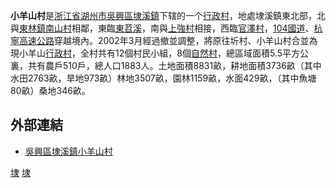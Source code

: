 {{unreferenced|time=2018-11-13T00:46:46+00:00}}
'''小羊山村'''是[[浙江省|浙江省]][[湖州市|湖州市]][[吳興區|吳興區]][[埭溪鎮|埭溪鎮]]下辖的一个[[行政村|行政村]]，地處埭溪鎮東北部，北與[[東林鎮|東林鎮]][[南山村|南山村]]相鄰，東臨[[東苕溪|東苕溪]]，南與[[上強村|上強村]]相接，西臨[[官澤村|官澤村]]，[[104國道|104國道]]、[[杭寧高速公路|杭寧高速公路]]穿越境內。2002年3月經過撤並調整，將原往圻村、小羊山村合並為現小羊山[[行政村|行政村]]，全村共有12個村民小組，8個[[自然村|自然村]]，總區域面積5.5平方公裏，共有農戶510戶，總人口1883人。土地面積8831畝，耕地面積3736畝（其中水田2763畝，旱地973畝）林地3507畝，園林1159畝，水面429畝，（其中魚塘80畝）桑地346畝。

== 外部連結 ==
*[http://xnc.zjnm.cn/zdxx/index.jsp?zdid=9543 吳興區埭溪鎮小羊山村]{{dead link|date=2017年12月 |bot=InternetArchiveBot |fix-attempted=yes }}

[[Category:吳興區|埭]]
[[Category:湖州市行政村|埭]]